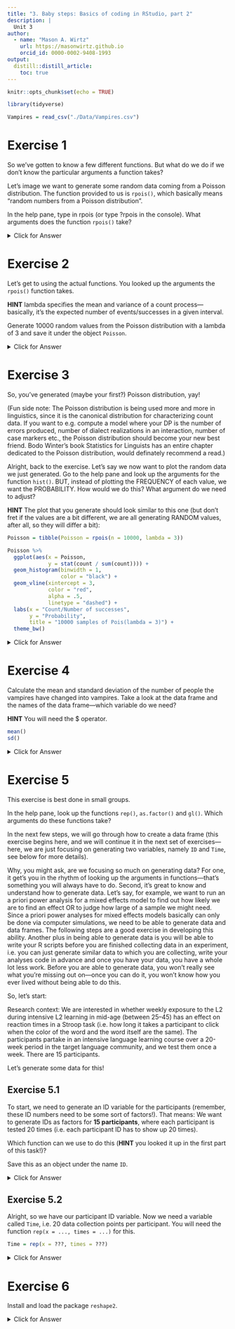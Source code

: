 ```yaml
---
title: "3. Baby steps: Basics of coding in RStudio, part 2"
description: |
  Unit 3
author:
  - name: "Mason A. Wirtz"
    url: https://masonwirtz.github.io
    orcid_id: 0000-0002-9408-1993
output:
  distill::distill_article:
    toc: true
---
```


```r
knitr::opts_chunk$set(echo = TRUE)

library(tidyverse)

Vampires = read_csv("./Data/Vampires.csv")

```


# Exercise 1 

So we've gotten to know a few different functions. But what do we do if we don't know the particular arguments a function takes? 

Let's image we want to generate some random data coming from a Poisson distribution. The function provided to us is `rpois()`, which basically means "random numbers from a Poisson distribution". 

In the help pane, type in rpois (or type ?rpois in the console). What arguments does the function `rpois()` take? 

<details>
  <summary>Click for Answer</summary>
  
**SOLUTION** 

```r

?rpois

```

The `rpois()` function takes the arguments n (i.e. number of values that should be generated) and the argument lambda (i.e. the mean and the variance, in other words the expected number of events in a given (time) interval). 

</details> 











# Exercise 2

Let's get to using the actual functions. You looked up the arguments the `rpois()` function takes. 

**HINT** lambda specifies the mean and variance of a count process---basically, it's the expected number of events/successes in a given interval. 

Generate 10000 random values from the Poisson distribution with a lambda of 3 and save it under the object `Poisson`. 

<details>
  <summary>Click for Answer</summary>
  
**SOLUTION**

Alright, so in the previous exercise, we had a look at the arguments that the function `rpois` takes. We know that it takes the argument n (i.e. the number of values that should be generated). The exercise asks us to generate 10000 random values, so this must be our n value. The function also takes the argument lambda, which the exercise tells us should be 3. We then want to save this as an object named `Poisson`.

Let's see how we can do this:

```r

Poisson = rpois(n = 10000, lambda = 3)

```

</details> 









# Exercise 3

So, you've generated (maybe your first?) Poisson distribution, yay! 

(Fun side note: The Poisson distribution is being used more and more in linguistics, since it is the canonical distribution for characterizing count data. If you want to e.g. compute a model where your DP is the number of errors produced, number of dialect realizations in an interaction, number of case markers etc., the Poisson distribution should become your new best friend. Bodo Winter's book Statistics for Linguists has an entire chapter dedicated to the Poisson distribution, would definately recommend a read.) 

Alright, back to the exercise. Let's say we now want to plot the random data we just generated. Go to the help pane and look up the arguments for the function `hist()`. BUT, instead of plotting the FREQUENCY of each value, we want the PROBABILITY. How would we do this? What argument do we need to adjust? 

**HINT** The plot that you generate should look similar to this one (but don't fret if the values are a bit different, we are all generating RANDOM values, after all, so they will differ a bit): 

```r

Poisson = tibble(Poisson = rpois(n = 10000, lambda = 3))

Poisson %>% 
  ggplot(aes(x = Poisson, 
             y = stat(count / sum(count)))) + 
  geom_histogram(binwidth = 1, 
                 color = "black") + 
  geom_vline(xintercept = 3, 
             color = "red", 
             alpha = .5,
             linetype = "dashed") + 
  labs(x = "Count/Number of successes",
       y = "Probability",
       title = "10000 samples of Pois(lambda = 3)") + 
  theme_bw()

```

<details>
  <summary>Click for Answer</summary>

**SOLUTION** 

So, we want to plot our generated data, not as frequencies, but as probabilities, using the function `hist()`. Our first step here should be to go ahead and look at the arguments that the function takes. Theoretically, we can change the arguments freq and probability in order to get the probability density of the values. If we change the probability argument, we can change it to true (we can write this as TRUE or T, for short). We can also change the freq argument to FALSE, which throws back the probability density as well, so we should end up with the same plot either way. 

```r

Poisson = rpois(n = 10000, lambda = 3) # generate the data again

hist(Poisson, probability = T)
hist(Poisson, freq = F)

```

</details> 









# Exercise 4

Calculate the mean and standard deviation of the number of people the vampires have changed into vampires. Take a look at the data frame and the names of the data frame---which variable do we need?  

**HINT** You will need the $ operator. 

```r

mean()
sd()

```

<details>
  <summary>Click for Answer</summary>

**SOLUTION**

Since I didn't specify which variable we are interested in, we would need to search the data frame to find out which variable we need. If we just need to remind ourselves which variable we are interested in, we can do this using the `colnames()` function, which returns the names of the columns, but no information on what is actually in the columns. If we want to see what is actually in the columns without having to print the entire data frame, we can go ahead and use the `head()` function. 

```r

colnames(Vampires)
head(Vampires)

```

After exploring the data frame, we should find that the variable `numberChangedToVamp` is the one we are looking for. 

Now that we know which variable we need, the exercise asks us to calculate the mean and standard deviation. We need the $ operator in order to go into the data frame and select exactly this variable. We will then wrap this in the two functions `mean()` and `sd()`, like so: 

```r

mean(Vampires$numberChangedToVamp)
sd(Vampires$numberChangedToVamp)

```


</details> 












# Exercise 5

This exercise is best done in small groups.

In the help pane, look up the functions `rep()`, `as.factor()` and `gl()`. Which arguments do these functions take?

In the next few steps, we will go through how to create a data frame (this exercise begins here, and we will continue it in the next set of exercises---here, we are just focusing on generating two variables, namely `ID` and `Time`, see below for more details). 

Why, you might ask, are we focusing so much on generating data? For one, it get's you in the rhythm of looking up the arguments in functions---that's something you will always have to do. Second, it's great to know and understand how to generate data. Let's say, for example, we want to run an a priori power analysis for a mixed effects model to find out how likely we are to find an effect OR to judge how large of a sample we might need. Since a priori power analyses for mixed effects models basically can only be done via computer simulations, we need to be able to generate data and data frames. The following steps are a good exercise in developing this ability. Another plus in being able to generate data is you will be able to write your R scripts before you are finished collecting data in an experiment, i.e. you can just generate similar data to which you are collecting, write your analyses code in advance and once you have your data, you have a whole lot less work. Before you are able to generate data, you won't really see what you're missing out on---once you can do it, you won't know how you ever lived without being able to do this.

So, let's start: 

Research context: We are interested in whether weekly exposure to the L2 during intensive L2 learning in mid-age (between 25--45) has an effect on reaction times in a Stroop task (i.e. how long it takes a participant to click when the color of the word and the word itself are the same). The participants partake in an intensive language learning course over a 20-week period in the target language community, and we test them once a week. There are 15 participants. 

Let's generate some data for this! 

## Exercise 5.1

To start, we need to generate an ID variable for the participants (remember, these ID numbers need to be some sort of factors!). That means: We want to generate IDs as factors for **15 participants**, where each participant is tested 20 times (i.e. each participant ID has to show up 20 times). 

Which function can we use to do this (**HINT** you looked it up in the first part of this task!)?

Save this as an object under the name `ID`. 

<details>
  <summary>Click for Answer</summary>
  
**SOLUTION**

Alright, we want to generate the ID variable for all participants. Since we have 15 participants, we know we will need the numbers (as factors) 1--15. That part is easy enough. The tricky part is repeating the 1--15 20 times (for each data collection point). 

If you looked at the required functions in the first part of this exercise, a bell hopefully went off in your mind saying that you can use the `gl()` function, which stands for "generate levels". This function generates factor levels, and we need the arguments n (number of levels, so this needs to be 15, since we have 15 participants), and k (which is the number of replications, which needs to be 20, since we have 20 data collection points and need to generate each participant's ID 20 times). So, we need the following code:

```r

ID = gl(n = 15, k = 20) # Create ID variables for 20 data collection times

```

</details> 











## Exercise 5.2

Alright, so we have our participant ID variable. Now we need a variable called `Time`, i.e. 20 data collection points per participant. You will need the function `rep(x = ..., times = ...)` for this. 

```r

Time = rep(x = ???, times = ???)

```

<details>
  <summary>Click for Answer</summary>

**SOLUTION**

So, now things get a bit tricky. We need to generate the sequence 1--20 a total of 15 times (the sequence once for each participant). We were given in the exercise the function `rep()`, which can take the arguments x (the sequence, so 1--20), and times (i.e. how many times should she sequence be repeated?). Thus, we need to enter the following code: 

```r

Time = rep(x = 1:20, times = 15)

```

**BUT**, this generates a numeric vector. Time points are not numeric, so we need a factor. We can do this a few different ways. For one, we can use the `as.factor()` function to transform the entire vector into factors, like so: 

```r

as.factor(Time)

```

If we want to do everything in one step, we can just wrap one function within another, transforming the numeric vector 1:20 into a factor in the first step, like so: 

```r

Time = rep(x = as.factor(1:20), times = 15) # Repeat 1 through 20 as factors 15 times
Time

```

</details> 








# Exercise 6

Install and load the package `reshape2`.

<details>
  <summary>Click for Answer</summary>

**SOLUTION**

If you haven't installed this package before, we need to first install the package before we can actually load it, using the `install.packages()` function. After that, we need to load in the package using the `library()` function, like so: 

```r

install.packages("reshape2")
library(reshape2)

```

</details> 

